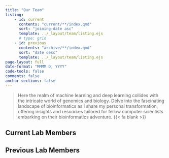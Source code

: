 ```yaml
---
title: "Our Team"
listing:
    - id: current
      contents: "current/**/index.qmd"
      sort: "joining-date asc"
      template: ../_layout/team/listing.ejs
      # type: grid
    - id: previous
      contents: "archive/**/index.qmd"
      sort: "date desc"
      template: ../_layout/team/listing.ejs
page-layout: full
date-format: "MMMM D, YYYY"
code-tools: false
comments: false
anchor-sections: false
---
```


<!-- ::: {.callout-note appearance="simple"} -->

> Here the realm of machine learning and deep learning collides with the intricate world of genomics and biology. Delve into the fascinating landscape of bioinformatics as I share my personal transformation, offering insights and resources tailored for fellow computer scientists embarking on their bioinformatics adventure. {{< fa blank >}}   

<!-- ::: -->


## Current Lab Members

:::{#current}
:::

## Previous Lab Members

:::{#previous}
:::